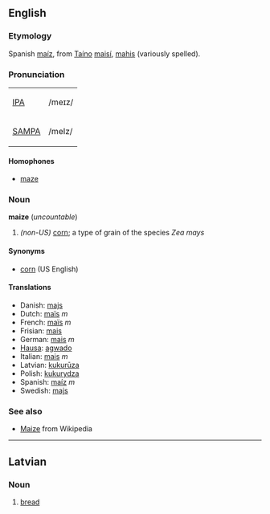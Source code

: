 ==English==

===Etymology===
Spanish [[maíz]], from [[w:Taíno|Taíno]] [[maisí]], [[mahis]] (variously spelled). 

===Pronunciation===
{| border=1 cellpadding=5
| [[w:IPA|IPA]] || /meɪz/
|-
| [[w:SAMPA|SAMPA]] || /meIz/
|}

====Homophones====
*[[maze]]

===Noun===
'''maize''' (''uncountable'')
# ''(non-US)'' [[corn]]; a type of grain of the species ''Zea mays''

====Synonyms====
*[[corn]] (US English)

====Translations====
*Danish: [[majs]]
*Dutch: [[maïs]] ''m''
*French: [[maïs]] ''m''
*Frisian: [[mais]]
*German: [[mais]] ''m''
*[[Hausa]]: [[agwado]]
*Italian: [[mais]] ''m''
*Latvian: [[kukurūza]]
*Polish: [[kukurydza]]
*Spanish: [[maíz]] ''m''
*Swedish: [[majs]]

===See also===
*[[w:Maize|Maize]] from Wikipedia


----
==Latvian==
===Noun===
#[[bread]]